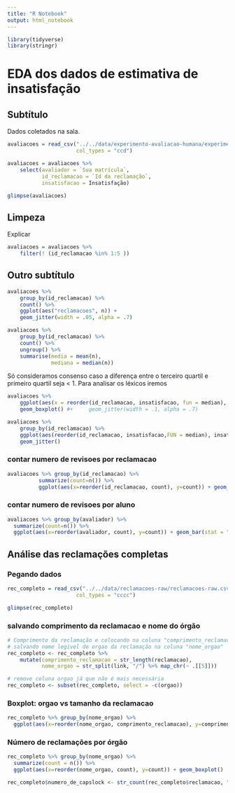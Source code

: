 ```yaml
---
title: "R Notebook"
output: html_notebook
---
```


```r
library(tidyverse)
library(stringr)
```

# EDA dos dados de estimativa de insatisfação

## Subtítulo

Dados coletados na sala. 

```r
avaliacoes = read_csv("../../data/experimento-avaliacao-humana/experimento-de-avaliacao.csv", 
                      col_types = "ccd")

avaliacoes = avaliacoes %>% 
    select(avaliador = `Sua matrícula`, 
           id_reclamacao = `Id da reclamação`, 
           insatisfacao = Insatisfação)

glimpse(avaliacoes)
```

## Limpeza

Explicar

```r
avaliacoes = avaliacoes %>% 
    filter(! (id_reclamacao %in% 1:5 ))
```


## Outro subtítulo

```r
avaliacoes %>% 
    group_by(id_reclamacao) %>% 
    count() %>% 
    ggplot(aes("reclamacoes", n)) + 
    geom_jitter(width = .05, alpha = .7)

avaliacoes %>% 
    group_by(id_reclamacao) %>% 
    count() %>%
    ungroup() %>% 
    summarise(media = mean(n), 
              mediana = median(n))

```

Só consideramos consenso caso a diferença entre o terceiro quartil e primeiro quartil seja < 1. Para analisar os léxicos iremos

```r
avaliacoes %>% 
    ggplot(aes(x = reorder(id_reclamacao, insatisfacao, fun = median), y = insatisfacao)) + 
    geom_boxplot() #+     geom_jitter(width = .1, alpha = .7)

```


```r
avaliacoes %>% 
    group_by(id_reclamacao) %>% 
    ggplot(aes(reorder(id_reclamacao, insatisfacao,FUN = median), insatisfacao, colour = id_reclamacao)) + 
    geom_jitter()
```

### contar numero de revisoes por reclamacao

```r
avaliacoes %>% group_by(id_reclamacao) %>% 
          summarize(count=n()) %>% 
          ggplot(aes(x=reorder(id_reclamacao, count), y=count)) + geom_bar(stat = "identity")

```

### contar numero de revisoes por aluno

```r
avaliacoes %>% group_by(avaliador) %>% 
  summarize(count=n()) %>% 
  ggplot(aes(x=reorder(avaliador, count), y=count)) + geom_bar(stat = "identity")
```

## Análise das reclamações completas

### Pegando dados
```r
rec_completo = read_csv("../../data/reclamacoes-raw/reclamacoes-raw.csv", 
                      col_types = "cccc")

glimpse(rec_completo)
```

### salvando comprimento da reclamacao e nome do órgão

```r
# Comprimento da reclamação e colocando na coluna "comprimento_reclamacao"
# salvando nome legivel do orgao da reclamação na coluna "nome_orgao"
rec_completo <- rec_completo %>%  
    mutate(comprimento_reclamacao = str_length(reclamacao), 
           nome_orgao = str_split(link, "/") %>% map_chr(~ .[[5]]))

# remove coluna orgao já que não é mais necessária
rec_completo <- subset(rec_completo, select = -c(orgao))
```

### Boxplot: orgao vs tamanho da reclamacao

```r
rec_completo %>% group_by(nome_orgao) %>% 
  ggplot(aes(x=reorder(nome_orgao, comprimento_reclamacao), y=comprimento_reclamacao)) + geom_boxplot()
```


### Número de reclamações por órgão

```r
rec_completo %>% group_by(nome_orgao) %>%
  summarize(count = n()) %>%
  ggplot(aes(x=reorder(nome_orgao, count), y=count)) + geom_boxplot()
```

```r
rec_completo$numero_de_capslock <- str_count(rec_completo$reclamacao, "\\b[A-Z]{2,}\\b")

```